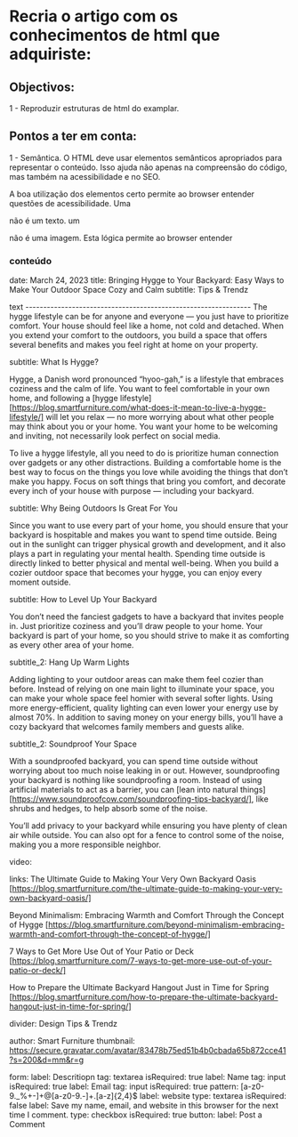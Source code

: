 # Recria o artigo com os conhecimentos de html que adquiriste:

## Objectivos:

1 - Reproduzir estruturas de html do examplar.

## Pontos a ter em conta:

1 - Semântica.
O HTML deve usar elementos semânticos apropriados para representar o conteúdo. Isso ajuda não apenas na compreensão do código, mas também na acessibilidade e no SEO.

A boa utilização dos elementos certo permite ao browser entender questões de acessibilidade. Uma <div> não é um texto. um <p> não é uma imagem. Esta lógica permite ao browser entender

### conteúdo

date: March 24, 2023
title: Bringing Hygge to Your Backyard: Easy Ways to Make Your Outdoor Space Cozy and Calm
subtitle: Tips & Trendz

text ---------------------------------------------------------------
The hygge lifestyle can be for anyone and everyone — you just have to prioritize comfort. Your house should feel like a home, not cold and detached. When you extend your comfort to the outdoors, you build a space that offers several benefits and makes you feel right at home on your property.

subtitle: What Is Hygge?

Hygge, a Danish word pronounced “hyoo-gah,” is a lifestyle that embraces coziness and the calm of life. You want to feel comfortable in your own home, and following a [hygge lifestyle] [https://blog.smartfurniture.com/what-does-it-mean-to-live-a-hygge-lifestyle/] will let you relax — no more worrying about what other people may think about you or your home. You want your home to be welcoming and inviting, not necessarily look perfect on social media.

To live a hygge lifestyle, all you need to do is prioritize human connection over gadgets or any other distractions. Building a comfortable home is the best way to focus on the things you love while avoiding the things that don’t make you happy. Focus on soft things that bring you comfort, and decorate every inch of your house with purpose — including your backyard.

subtitle: Why Being Outdoors Is Great For You

Since you want to use every part of your home, you should ensure that your backyard is hospitable and makes you want to spend time outside. Being out in the sunlight can trigger physical growth and development, and it also plays a part in regulating your mental health. Spending time outside is directly linked to better physical and mental well-being. When you build a cozier outdoor space that becomes your hygge, you can enjoy every moment outside.

subtitle: How to Level Up Your Backyard

You don’t need the fanciest gadgets to have a backyard that invites people in. Just prioritize coziness and you’ll draw people to your home. Your backyard is part of your home, so you should strive to make it as comforting as every other area of your home.

subtitle_2: Hang Up Warm Lights

Adding lighting to your outdoor areas can make them feel cozier than before. Instead of relying on one main light to illuminate your space, you can make your whole space feel homier with several softer lights. Using more energy-efficient, quality lighting can even lower your energy use by almost 70%. In addition to saving money on your energy bills, you’ll have a cozy backyard that welcomes family members and guests alike.

subtitle_2: Soundproof Your Space

With a soundproofed backyard, you can spend time outside without worrying about too much noise leaking in or out. However, soundproofing your backyard is nothing like soundproofing a room. Instead of using artificial materials to act as a barrier, you can [lean into natural things] [https://www.soundproofcow.com/soundproofing-tips-backyard/], like shrubs and hedges, to help absorb some of the noise.

You’ll add privacy to your backyard while ensuring you have plenty of clean air while outside. You can also opt for a fence to control some of the noise, making you a more responsible neighbor.

video:

links:
The Ultimate Guide to Making Your Very Own Backyard Oasis [https://blog.smartfurniture.com/the-ultimate-guide-to-making-your-very-own-backyard-oasis/]

Beyond Minimalism: Embracing Warmth and Comfort Through the Concept of Hygge [https://blog.smartfurniture.com/beyond-minimalism-embracing-warmth-and-comfort-through-the-concept-of-hygge/]

7 Ways to Get More Use Out of Your Patio or Deck [https://blog.smartfurniture.com/7-ways-to-get-more-use-out-of-your-patio-or-deck/]

How to Prepare the Ultimate Backyard Hangout Just in Time for Spring [https://blog.smartfurniture.com/how-to-prepare-the-ultimate-backyard-hangout-just-in-time-for-spring/]

divider:
Design Tips & Trendz

author:
Smart Furniture
thumbnail: https://secure.gravatar.com/avatar/83478b75ed51b4b0cbada65b872cce41?s=200&d=mm&r=g

form:
label: Descritiopn
tag: textarea
isRequired: true
label: Name
tag: input
isRequired: true
label: Email
tag: input
isRequired: true
pattern: [a-z0-9._%+-]+@[a-z0-9.-]+\.[a-z]{2,4}$
label: website
type: textarea
isRequired: false
label: Save my name, email, and website in this browser for the next time I comment.
type: checkbox
isRequired: true
button:
label: Post a Comment

